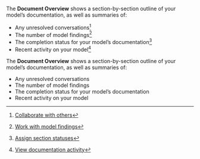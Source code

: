 :::: {.content-visible unless-format="revealjs"}
The **Document Overview** shows a section-by-section outline of your model's documentation, as well as summaries of:
      
- Any unresolved conversations^[[Collaborate with others](/guide/model-documentation/collaborate-with-others.qmd)]
- The number of model findings^[[Work with model findings](/guide/model-validation/work-with-model-findings.qmd)]
- The completion status for your model's documentation^[[Assign section statuses](/guide/model-documentation/assign-documentation-section-statuses.qmd)]
- Recent activity on your model^[[View documentation activity](/guide/model-documentation/view-documentation-activity.qmd)]

::::

:::: {.content-hidden unless-format="revealjs"}
The **Document Overview** shows a section-by-section outline of your model's documentation, as well as summaries of:

- Any unresolved conversations
- The number of model findings
- The completion status for your model's documentation
- Recent activity on your model
   
::::

